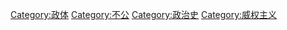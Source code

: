 {{Commonscat|Dictatorship}}

[[Category:政体|Category:政体]]
[[Category:不公|Category:不公]]
[[Category:政治史|Category:政治史]]
[[Category:威权主义|Category:威权主义]]